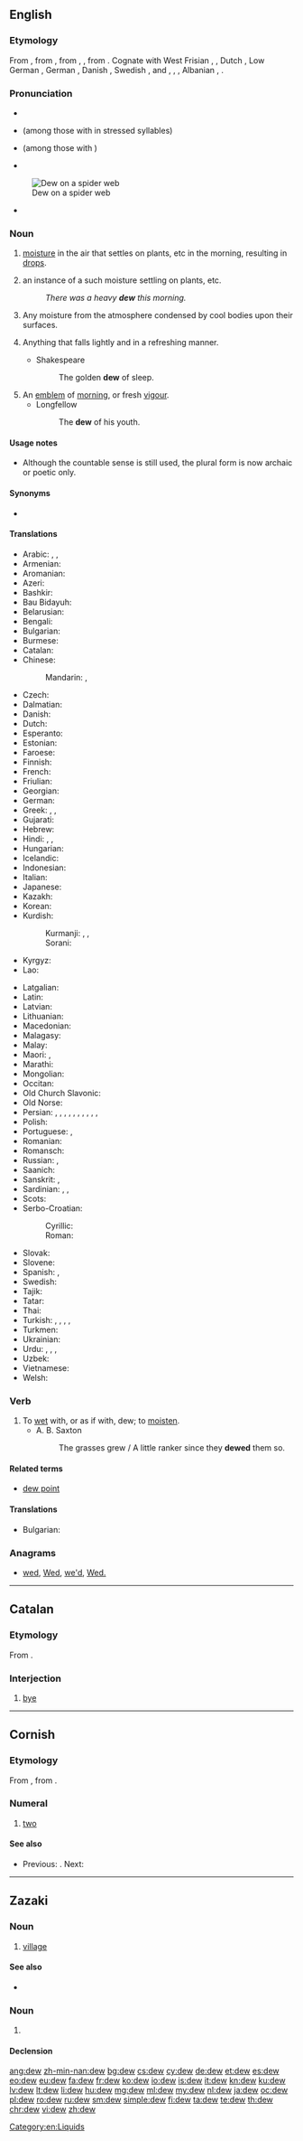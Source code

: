 ==English==
{{wikipedia}}

===Etymology===
From {{etyl|enm|en}}, from {{etyl|ang|en}} {{term/t|ang|sc=Latinx|dēaw||dew}}, from {{etyl|gem-pro|en}} {{term/t|gem-pro|*dawwaz}}, {{term/t|gem-pro|*dawwą||dew, moisture}}, from {{etyl|ine-pro|en}} {{term/t|ine-pro|*dʰew-||to run, flow}}. Cognate with West Frisian {{term|dau|lang=fy}}, {{etyl|frr|-}} {{term|dauw||dew|lang=frr}}, Dutch {{term|dauw||dew|lang=nl}}, Low German {{term|Dau|lang=nds}}, German {{term|Tau||dew|lang=de}}, Danish {{term|dug||dew|lang=da}}, Swedish {{term|dagg||dew|lang=sv}}, {{etyl|is|-}} {{term|dögg||dew|lang=is}} and {{etyl|fo|-}} {{term|døgg||dew|lang=fo}}, {{etyl|grc|-}} {{term|θέω||tr=théō|run|pos=verb|lang=grc}}, {{etyl|fa|-}} {{term|دویدن||tr=davidan|run|pos=verb|lang=fa}}, Albanian {{term|dejë||spot where the snow thaws|lang=sq}}, {{etyl|sa|-}} {{term|धावति|lang=sa|tr=dhāvati||run, flow, move}}.

===Pronunciation===
* {{IPA|/djuː/}}
* {{IPA|/dʒuː/}} (among those with {{w|Phonological history of English consonant clusters#Yod-coalescence|Yod-coalescence}} in stressed syllables)
* {{a|US}} {{IPA|/du/}} (among those with {{w|Phonological history of English consonant clusters#Yod-dropping|Yod-dropping}})
* {{audio|en-us-dew.ogg|Audio (US)}}
[[Image:Dew on spider web Luc Viatour.jpg|thumb|right|Dew on a spider web]]
* {{homophones|lang=en|due|do|doo}} {{qualifier|US, some dialects}}

===Noun===
{{en-noun|~}}

# {{context|uncountable|lang=en}} [[moisture]] in the air that settles on plants, etc in the morning, resulting in [[drop]]s.
# {{context|countable|but see usage notes|lang=en}} an instance of a such moisture settling on plants, etc.
#: ''There was a heavy '''dew''' this morning.''
# {{context|uncountable|lang=en}} Any moisture from the atmosphere condensed by cool bodies upon their surfaces.
# {{context|figurative|lang=en}} Anything that falls lightly and in a refreshing manner.
#* Shakespeare
#*: The golden '''dew''' of sleep.
# An [[emblem]] of [[morning]], or fresh [[vigour]].
#* Longfellow
#*: The '''dew''' of his youth.

====Usage notes====
* Although the countable sense is still used, the plural form is now archaic or poetic only.

====Synonyms====
* {{sense|moisture settling on plants}} {{l/en|rore}} {{qualifier|obsolete}}

====Translations====
{{trans-top|moisture in the air that settles on plants, etc}}
* Arabic: {{t|ar|ندى|m|tr=nada}}, {{t|ar|طل|m|tr=ṭall}}, {{t|ar|سقيط|m|tr=saqīṭ}}
* Armenian: {{t|hy|ցող|tr=c’oġ}}
* Aromanian: {{t|rup|aroauã}}
* Azeri: {{t+|az|şeh}}
* Bashkir: {{t|ba|ысыҡ|tr=ïsïq|sc=Cyrl}}
* Bau Bidayuh: {{t|sne|jumieh}}
* Belarusian: {{t|be|раса|f|tr=rasá|sc=Cyrl}}
* Bengali: {{t|bn|শিশির|tr=shishir|sc=Beng}}
* Bulgarian: {{t+|bg|роса|f|tr=rosá}}
* Burmese: {{t+|my|ဆီးနှင်း|tr=hci:hnang:|sc=Mymr}}
* Catalan: {{t|ca|rosada|f}}
* Chinese:
*: Mandarin: {{t+|cmn|露水|tr=lùshuǐ|sc=Hani}}, {{t+|cmn|露|tr=lù|sc=Hani}}
* Czech: {{t+|cs|rosa|f}}
* Dalmatian: {{t|dlm|ruzuda|f}}
* Danish: {{t+|da|dug|c}}
* Dutch: {{t+|nl|dauw|m}}
* Esperanto: {{t|eo|roso}}
* Estonian: {{t+|et|kaste}}
* Faroese: {{t|fo|døgg|f}}
* Finnish: {{t+|fi|kaste}}
* French: {{t+|fr|rosée|f}}
* Friulian: {{t|fur|rosade|f}}
* Georgian: {{t|ka|ნამი|tr=nami|sc=Geor}}
* German: {{t+|de|Tau|m}}
* Greek: {{t+|el|πάχνη|f|tr=páchni}}, {{t+|el|δροσιά|f|tr=drosiá}}, {{t+|el|δρόσος|f|tr=drósos}}
* Gujarati: {{t+|gu|ઝાકળ|f|tr=jhākala|sc=Gujr}}
* Hebrew: {{t+|he|טל|tr=t'al|m}}
* Hindi: {{t|hi|ओस|f|tr=os}}, {{t|hi|शबनम|f|tr=šabnam}}, {{t|hi|नम|f|tr=nam}}
* Hungarian: {{t+|hu|harmat}}
* Icelandic: {{t+|is|dögg|f}}
* Indonesian: {{t+|id|embun}}
* Italian: {{t+|it|rugiada}}
* Japanese: {{t+|ja|露|tr=つゆ, tsuyu}}
* Kazakh: {{t|kk|шық|tr=şıq|sc=Cyrl}}
* Korean: {{t+|ko|이슬|tr=iseul|sc=Kore}}
* Kurdish:
*: Kurmanji: {{t+|kmr|şevnem}}, {{t+|kmr|şewnem}}, {{t+|kmr|şebnem}}
*: Sorani: {{t|ku|شه‌ونم|tr=|sc=ku-Arab}}
* Kyrgyz: {{t|ky|шүүдүрүм|tr=şüüdürüm|sc=Cyrl}}
* Lao: {{t|lo|ນ້ຳຄ້າງ|tr=nâm kʰâːŋ|sc=Laoo}}
{{trans-mid}}
* Latgalian: {{t|ltg|rosa}}
* Latin: {{t+|la|ros}}
* Latvian: {{t+|lv|rasa|f}}
* Lithuanian: {{t|lt|rasa|f}}
* Macedonian: {{t|mk|роса|f|tr=rósa|sc=Cyrl}}
* Malagasy: {{t+|mg|ando}}
* Malay: {{t|ms|embun}}
* Maori: {{t|mi|haukōpata}}, {{t|mi|haukū}}
* Marathi: {{t|mr|दव|n|tr=dava}}
* Mongolian: {{t|mn|шүүдэр|tr=šüüder|sc=Cyrl}}
* Occitan: {{t+|oc|rosada|f}}
* Old Church Slavonic: {{t|cu|роса|f|tr=rosa|sc=Cyrs}}
* Old Norse: {{t|non|dǫgg|f}}
* Persian: {{t+|fa|ژاله|tr=žâle}}, {{t+|fa|شبنم|tr=šabnam}}, {{t+|fa|نم|tr=nam}}, {{t|fa|سقیط|tr=saqit}}, {{t+|fa|افشک|tr=afšak}}, {{t|fa|افشنگ|tr=afšang}}, {{t+|fa|ارکاک|tr=erkâk}}, {{t|fa|بژم|tr=bažm}}, {{t|fa|پسگک|tr=pasagak}}, {{t+|fa|پشتک|tr=paštak}}, {{t|fa|شهنگانه|tr=šahangâne}}
* Polish: {{t+|pl|rosa|f}}
* Portuguese: {{t+|pt|orvalho|m}}, {{t+|pt|riço|m}}
* Romanian: {{t|ro|rouă}}
* Romansch: {{t|rm|rugada|f}}
* Russian: {{t+|ru|роса|f|tr=rosá}}, {{t+|ru|роси́нка|f|sc=Cyrl}} {{qualifier|a single drop of dew}}
* Saanich: {{t|str|SO,SX̱}}
* Sanskrit: {{t|sa|अवश्याय|n|tr=avaśyāya}}, {{t+|sa|दव|n|tr=dava}}
* Sardinian: {{t|sc|lentore}}, {{t|sc|saghina}}, {{t|sc|sanenu}}
* Scots: {{t|sco|dyow}}
* Serbo-Croatian:
*: Cyrillic: {{t|sh|ро̀са|f}}
*: Roman: {{t|sh|ròsa|f}}
* Slovak: {{t|sk|rosa|f}}
* Slovene: {{t+|sl|rosa|f}}
* Spanish: {{t+|es|rocío|m}}, {{t+|es|sereno|m}}
* Swedish: {{t+|sv|dagg|c}}
* Tajik: {{t|tg|жола|tr=žola|sc=Cyrl}}
* Tatar: {{t+|tt|чык|tr=çıq|sc=Cyrl}}
* Thai: {{t|th|น้ำค้าง|tr=nam khaang|sc=Thai}}
* Turkish: {{t+|tr|şebnem}}, {{t+|tr|çiy}}, {{t+|tr|çiğ}}, {{t+|tr|kırağı}}, {{t+|tr|jale}}
* Turkmen: {{t|tk|çyg}}
* Ukrainian: {{t|uk|роса|f|tr=rosá|sc=Cyrl}}
* Urdu: {{t|ur|اوس|f|tr=os}}, {{t|ur|شبنم|f|tr=šabnam}}, {{t|ur|نم|f|tr=nam}}, {{t|ur|ژالہ|m|tr=žāla}}
* Uzbek: {{t|uz|shabnam}}
* Vietnamese: {{t+|vi|sương}}
* Welsh: {{t+|cy|gwlith}}
{{trans-bottom}}

===Verb===
{{en-verb}}

# To [[wet]] with, or as if with, dew; to [[moisten]].
#* A. B. Saxton
#*: The grasses grew / A little ranker since they '''dewed''' them so.

====Related terms====
* [[dew point]]

====Translations====
{{trans-top|moisten}}
* Bulgarian: {{t+|bg|оросявам}}
{{trans-mid}}
{{trans-bottom}}

===Anagrams===
* [[wed#English|wed]], [[Wed#English|Wed]], [[we'd#English|we'd]], [[Wed.#English|Wed.]]

[[Category:en:Liquids]]

----

==Catalan==

===Etymology===
From {{term|adéu|lang=ca}}.

===Interjection===
{{head|ca|interjection}}

# {{context|Internet slang|lang=ca}} [[bye]]

----

==Cornish==
{{cardinalbox|kw|1|2|3|onan|tri}}

===Etymology===
From {{etyl|cel-pro|kw}} {{term/t|cel-pro|*dwau}}, from {{etyl|ine-pro|kw}} {{term/t|ine-pro|*dwóh₁}}.

===Numeral===
{{head|kw|numeral}}

# {{context|cardinal|lang=kw}} [[two]]

====See also====
* {{sense|cardinal number}} Previous: {{l/kw|onan}}. Next: {{l/kw|tri}}

----

==Zazaki==

===Noun===
{{zza-noun|i|an}}

# [[village]]

====See also====
* {{l|zza|dewıc}}

===Noun===
{{head|zza|noun form}}

# {{dative of|dew|lang=zza|nocat=1}}
====Declension====
{{zza-noun-v|i}}

[[ang:dew]]
[[zh-min-nan:dew]]
[[bg:dew]]
[[cs:dew]]
[[cy:dew]]
[[de:dew]]
[[et:dew]]
[[es:dew]]
[[eo:dew]]
[[eu:dew]]
[[fa:dew]]
[[fr:dew]]
[[ko:dew]]
[[io:dew]]
[[is:dew]]
[[it:dew]]
[[kn:dew]]
[[ku:dew]]
[[lv:dew]]
[[lt:dew]]
[[li:dew]]
[[hu:dew]]
[[mg:dew]]
[[ml:dew]]
[[my:dew]]
[[nl:dew]]
[[ja:dew]]
[[oc:dew]]
[[pl:dew]]
[[ro:dew]]
[[ru:dew]]
[[sm:dew]]
[[simple:dew]]
[[fi:dew]]
[[ta:dew]]
[[te:dew]]
[[th:dew]]
[[chr:dew]]
[[vi:dew]]
[[zh:dew]]